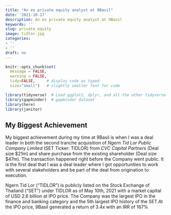 ```yaml
---
title: "An ex private equity analyst at 9Basil"
date: '2021-10-17'
description: An ex private equity analyst at 9Basil 
keywords: ''
slug: private_equity
image: tidlor.jpg
categories:
- ''
- ''
draft: no
---
```


```r
knitr::opts_chunk$set(
  message = FALSE, 
  warning = FALSE, 
  tidy=FALSE,     # display code as typed
  size="small")   # slightly smaller font for code
```

```r
library(tidyverse)  # Load ggplot2, dplyr, and all the other tidyverse packages
library(gapminder)  # gapminder dataset
library(here)
library(janitor)
```


## My Biggest Achievement

My biggest achievement during my time at 9Basil is when I was a deal leader in both the second tranche acquisition of *Ngern Tid Lor Public Company Limited* (SET Ticker: TIDLOR) from *CVC Capital Partners* (Deal size $21m) and share purchase from the existing shareholder (Deal size $47m). The transaction happened right before the Company went public. It is the first deal that I was a deal leader where I got opportunities to work with several stakeholders and be part of the deal from origination to execution.


Ngern Tid Lor (“TIDLOR”) is publicly listed on the Stock Exchange of Thailand (“SET”) under TIDLOR as of May 10th, 2021 with a market capital of USD 2.6 billion at IPO price. The Company was the largest IPO in the finance and banking category and the 5th largest IPO history of the SET.At the IPO price, 9Basil generated a return of 3.4x with an IRR of 167%





